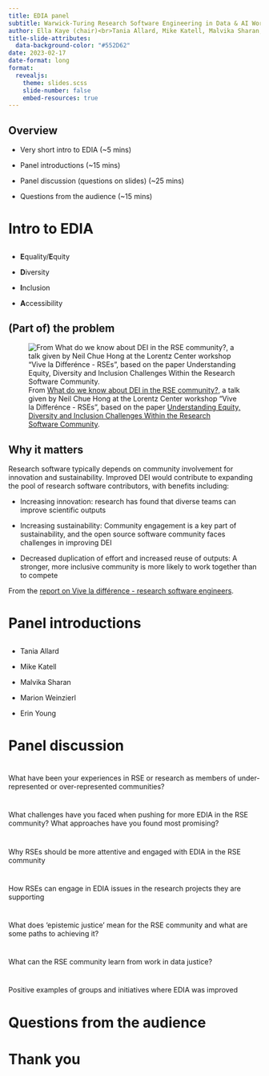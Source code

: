 ```yaml
---
title: EDIA panel
subtitle: Warwick-Turing Research Software Engineering in Data & AI Workshop
author: Ella Kaye (chair)<br>Tania Allard, Mike Katell, Malvika Sharan, Marion Weinzierl, Erin Young (panellists)
title-slide-attributes:
  data-background-color: "#552D62"
date: 2023-02-17
date-format: long
format: 
  revealjs:
    theme: slides.scss
    slide-number: false
    embed-resources: true
---
```


## Overview

- Very short intro to EDIA (~5 mins)

- Panel introductions (~15 mins)

- Panel discussion (questions on slides) (~25 mins)

- Questions from the audience (~15 mins)

# Intro to EDIA {background-color="#552D62" .middle}

## 
:::{.incremental .middle .larger200}
- **E**quality/**E**quity

- **D**iversity

- **I**nclusion

- **A**ccessibility

:::

## (Part of) the problem

![From [What do we know about DEI in the RSE community?](https://www.youtube.com/watch?v=fegmVl5GnP4), a talk given by Neil Chue Hong at the Lorentz Center workshop "Vive la Differénce - RSEs", based on the paper [Understanding Equity, Diversity and Inclusion Challenges Within the Research Software Community](https://arxiv.org/pdf/2104.01712.pdf).](diversity-percentages.png)

## Why it matters 
:::{.smaller90}
Research software typically depends on community involvement for innovation and sustainability. Improved DEI would contribute to expanding the pool of research software contributors, with benefits including:

- Increasing innovation: research has found that diverse teams can improve scientific outputs

- Increasing sustainability: Community engagement is a key part of sustainability, and the open source software community faces challenges in improving DEI

- Decreased duplication of effort and increased reuse of outputs: A stronger, more inclusive community is more likely to work together than to compete
:::

:::{.smaller70}
From the [report on Vive la différence - research software engineers](https://zenodo.org/record/6859709#.Y-Omli-l29k).
:::

# Panel introductions {background-color="#552D62" .middle}

## 
:::{.middle .larger200}
- Tania Allard

- Mike Katell

- Malvika Sharan

- Marion Weinzierl

- Erin Young

:::

# Panel discussion {background-color="#552D62" .middle}

#

:::{.middle .larger200}
What have been your experiences in RSE or research as members of under-represented or over-represented communities?
:::

#

:::{.middle .larger200}
What challenges have you faced when pushing for more EDIA in the RSE community? What approaches have you found most promising?
:::

#

:::{.middle .larger200}
Why RSEs should be more attentive and engaged with EDIA in the RSE community
:::

# 

:::{.middle .larger200}
How RSEs can engage in EDIA issues in the research projects they are supporting
:::

# 

:::{.middle .larger200}
What does ‘epistemic justice’ mean for the RSE community and what are some paths to achieving it?
:::

#

:::{.middle .larger200}
What can the RSE community learn from work in data justice?
:::

#

:::{.middle .larger200}
Positive examples of groups and initiatives where EDIA was improved
:::

# Questions from the audience {background-color="#552D62" .middle}

# Thank you {background-color="#552D62" .middle}